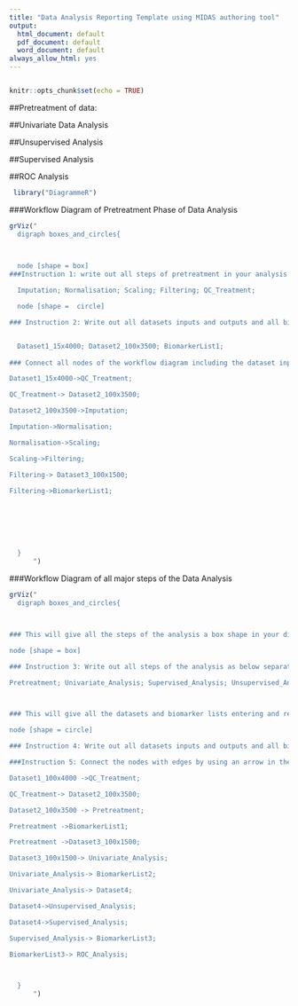 ---
title: "Data Analysis Reporting Template using MIDAS authoring tool"
output:
  html_document: default
  pdf_document: default
  word_document: default
always_allow_html: yes
---
```{r}

```

```{r setup, include=FALSE}
knitr::opts_chunk$set(echo = TRUE)
```




##Pretreatment of data:

<!-- What are the dimensions of the dataset entering this phase of analysis?-->

<!-- What percentage of the data is Missing Values?-->

<!-- Is imputation performed?-->

<!-- If yes describe method-->

<!-- Is normalisation performed?-->

<!-- If yes describe method-->

<!-- Is transformation performed?-->

<!-- If yes describe method-->

<!-- Is scaling performed?-->

<!-- If yes describe method-->

<!-- Is filtering applied to the dataset at this point?-->

<!-- If yes describe method-->

<!-- Is a QC method employed on the dataset-->

<!-- Please describe-->

<!-- Outline the order of the steps performed on the dataset: E.g. I-> T-> S->N->F->QC-->

<!--Have the dimensions of the dataset changed? If yes how and why?-->

<!--Provide the dimensions of the dataset at the end of the pretreatment phase.-->


<!--Provide details on the package or program used for this phase of the analysis-->

<!--If in house code is used provide it or a link to it and also the language the code is written in.-->


##Univariate Data Analysis

<!--What are the dimensions of the dataset entering this phase of analysis?-->

<!--Is univariate testing performed?-->

<!--If yes describe method-->

<!--Is multiple testing correction employed with this method?-->

<!--If yes describe method-->

<!--Is another method of univariate testing performed?-->

<!--If yes describe method

<!--Is multiple testing correction employed with this method?

<!--If yes describe method-->

<!--Pleasre report p-values and adjusted p-values.-->

<!--Please report test statistics and confidence intervals.-->

<!--Have the dimensions of the dataset changed? If yes how and why?-->

<!--Provide the dimensions of the dataset at the end of univariate analysis.-->

<!--Provide details on the package or program used for this phase of the analysis-->

<!--If in house code is used provide it or a link to it and also the language the code is written in.-->

<!--If a list of potential biomarkers is produced at this point please state this explicitly.-->



##Unsupervised Analysis

<!--What are the dimensions of the dataset entering this phase of the analysis?-->

<!--Are unsupervised methods employed for visualisation and/ or data reduction and/or correlation analysis?-->

<!--If yes describe method.-->

<!--Are unsupervised analysis methods used for clustering.-->

<!--If yes describe and provide distance metric.-->

<!--Have the dimensions of the dataset changed at the end of this step? If yes, how and why?-->

<!--Provide the dimensions of the dataset at the end of unsupervised analysis.-->

<!--Provide details on the package or program used for this phase of the analysis-->

<!--If in house code is used provide it or a link to it and also the language it is written in.-->

<!--If a list of potential biomarkers is produced at this point please state this explicitly.-->

##Supervised Analysis

<!--What are the dimensions of the dataset at this point?-->

<!--Are supervised methods employed?.-->

<!--If yes describe the supervised analysis described fully enough to allow imitation of the exact procedure. This  would require reporting all the following information: all parameters; details of how data is split; details of how internal validation is conducted (i.e. Cross Validation); details of how meta-parameter optimization is performed; details about the chosen metric for assessing the predictive ability of the model and finally the overall description of the workflow.-->

<!--Is more than one supervised method employed?-->

<!--If yes describe the implemention of the other alorithm(s) fully enough to allow imitation of the exact procedure. This  would require reporting all the following information: all parameters; details of how data is split; details of how internal validation is conducted (i.e. Cross Validation); details of how meta-parameter optimization is performed; details about the chosen metric for assessing the predictive ability of the model and finally the overall description of the workflow-->

<!--Is external validation employed?.-->

<!--If yes describe source of external data. Is the data from the same location/ lab/timeline?.-->

<!--Provide a confusion matrix of results..-->

<!--Are potential biomarkers identified? If yes, list them.-->

<!--Have the dimensions of the dataset changed? If yes how and why?-->

<!--Provide the dimensions of the dataset at the end of supervised analysis.-->

<!--Provide details on the package or program used for this phase of the analysis-->

<!--If in house code is used provide it or a link to it and also the language the code is written in.-->

<!--If a list of potential biomarkers is produced at this point please state this explicitly.-->

##ROC Analysis

<!--Is ROC analysis performed on the identified putative biomarkers?-->

<!--If yes please report on AUC sensitivity and specificity-->

<!--Provide details on the package or program used for this phase of the analysis-->

<!--If in house code is used provide it or a link to it and also the language the code is written in.-->









```{r include=FALSE}
 library("DiagrammeR")

```



###Workflow Diagram of Pretreatment Phase of Data Analysis
<!--Below you will be instructed to enter the steps of the pretreatment phase of analysis so that they will become nodes of your workflow diagram. You will also be asked to differentiate between the different datasets at each point -->

```{r pressure, echo=FALSE}
grViz("
  digraph boxes_and_circles{
  


  node [shape = box]
###Instruction 1: write out all steps of pretreatment in your analysis as below separated by semicolon, delete or add to this list as appropriate

  Imputation; Normalisation; Scaling; Filtering; QC_Treatment;

  node [shape =  circle]

### Instruction 2: Write out all datasets inputs and outputs and all biomarker lists created at the pretreatment stage, include the dimensions of the input and output datasets in the name, in the following format...dataset#_NxM, where # is the unique identifier of the dataset which is the input or output at that point in the analysis, where N is the number of samples (rows) in the dataset and where m is the number of variables or peaks (columns) in the dataset at that point in the analysis. Delete or add to this list as appropriate


  Dataset1_15x4000; Dataset2_100x3500; BiomarkerList1;
 
### Connect all nodes of the workflow diagram including the dataset inputs and outputs as steps in the diagram, as below 

Dataset1_15x4000->QC_Treatment; 

QC_Treatment-> Dataset2_100x3500; 

Dataset2_100x3500->Imputation; 

Imputation->Normalisation; 

Normalisation->Scaling;

Scaling->Filtering; 

Filtering-> Dataset3_100x1500; 

Filtering->BiomarkerList1;







  }
      ")

```

###Workflow Diagram of all major steps of the Data Analysis




```{r  echo=FALSE}
grViz("
  digraph boxes_and_circles{



### This will give all the steps of the analysis a box shape in your diagram

node [shape = box]

### Instruction 3: Write out all steps of the analysis as below separated by semicolon

Pretreatment; Univariate_Analysis; Supervised_Analysis; Unsupervised_Analysis;ROC_Analysis;



### This will give all the datasets and biomarker lists entering and resulting from the analysis a circle shape in your diagram

node [shape = circle]

### Instruction 4: Write out all datasets inputs and outputs and all biomarker lists created at the pretreatment stage, include the dimensions of the input and output datasets in the name, in the following format...dataset#_NxM, where # is the unique identifier of the dataset which is the input or output at that point in the analysis, where N is the number of samples (rows) in the dataset and where m is the number of variables or peaks (columns) in the dataset at that point in the analysis. Delete or add to this list as appropriateDataset1_100x4000;  BiomarkerList1; Dataset3_100x1500; BiomarkerList2; BiomarkerList3;  Dataset4;Dataset2_100x3500;

###Instruction 5: Connect the nodes with edges by using an arrow in the following way

Dataset1_100x4000 ->QC_Treatment;

QC_Treatment-> Dataset2_100x3500; 

Dataset2_100x3500 -> Pretreatment;

Pretreatment ->BiomarkerList1;

Pretreatment ->Dataset3_100x1500;

Dataset3_100x1500-> Univariate_Analysis;

Univariate_Analysis-> BiomarkerList2;

Univariate_Analysis-> Dataset4;

Dataset4->Unsupervised_Analysis;

Dataset4->Supervised_Analysis;

Supervised_Analysis-> BiomarkerList3;

BiomarkerList3-> ROC_Analysis;



  }
      ")

```






